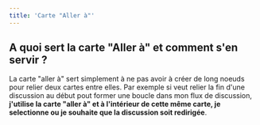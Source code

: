 ```yaml
---
title: 'Carte "Aller à"'
---
```

## A quoi sert la carte "Aller à" et comment s'en servir ?

La carte "aller à" sert simplement à ne pas avoir à créer de long noeuds pour relier deux cartes entre elles. Par exemple si veut relier la fin d'une discussion au début pout former une boucle dans mon flux de discussion, **j'utilise la carte "aller à" et à l'intérieur de cette même carte, je selectionne ou je souhaite que la discussion soit redirigée**.